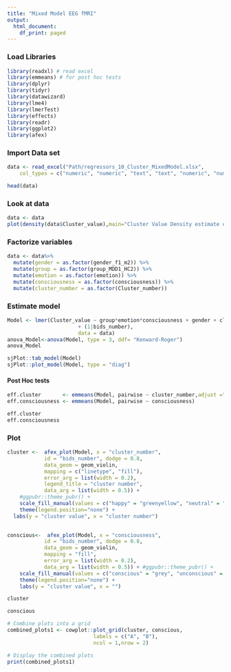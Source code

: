 ---
title: "Mixed Model EEG fMRI"
output:
  html_document:
    df_print: paged
---

### Load Libraries

```{r}
library(readxl) # read excel
library(emmeans) # for post hoc tests
library(dplyr)
library(tidyr)
library(datawizard)
library(lme4)
library(lmerTest) 
library(effects) 
library(readr)
library(ggplot2)
library(afex)
```

### Import Data set

```{r}
data <- read_excel("Path/regressors_10_Cluster_MixedModel.xlsx", 
    col_types = c("numeric", "numeric", "text", "text", "numeric", "numeric", "numeric", "numeric", "numeric"))

head(data)
```

### Look at data

```{r}
data <- data
plot(density(data$Cluster_value),main="Cluster Value Density estimate of data")

```

### Factorize variables

```{r}
data <- data%>%
  mutate(gender = as.factor(gender_f1_m2)) %>%
  mutate(group = as.factor(group_MDD1_HC2)) %>%
  mutate(emotion = as.factor(emotion)) %>%
  mutate(consciousness = as.factor(consciousness)) %>%
  mutate(cluster_number = as.factor(Cluster_number))

```

### Estimate model

```{r}
Model <- lmer(Cluster_value ~ group*emotion*consciousness + gender + cluster_number 
                       + (1|bids_number),
                       data = data)
anova_Model<-anova(Model, type = 3, ddf= "Kenward-Roger")
anova_Model
```


```{r}
sjPlot::tab_model(Model)
sjPlot::plot_model(Model, type = "diag")
```


#### Post Hoc tests

```{r}
eff.cluster       <- emmeans(Model, pairwise ~ cluster_number,adjust ="bonferroni")
eff.consciousness <- emmeans(Model, pairwise ~ consciousness)

```

```{r}
eff.cluster
eff.consciousness
```


### Plot

```{r}
cluster <-  afex_plot(Model, x = "cluster_number", 
            id = "bids_number", dodge = 0.8, 
            data_geom = geom_violin, 
            mapping = c("linetype", "fill"),
            error_arg = list(width = 0.2),
            legend_title = "cluster number",
            data_arg = list(width = 0.5)) + 
    #ggpubr::theme_pubr() + 
    scale_fill_manual(values = c("happy" = "greenyellow", "neutral" = "lightblue", "sad"= "orange")) + 
    theme(legend.position="none") +
  labs(y = "cluster value", x = "cluster number")

  
conscious<-  afex_plot(Model, x = "consciousness", 
            id = "bids_number", dodge = 0.8,
            data_geom = geom_violin, 
            mapping = "fill",
            error_arg = list(width = 0.2),
            data_arg = list(width = 0.5)) + #ggpubr::theme_pubr() + 
    scale_fill_manual(values = c("conscious" = "grey", "unconscious" = "white")) +
    theme(legend.position="none") + 
    labs(y = "cluster value", x = "")

```

```{r}
cluster
```



```{r}
conscious
```


```{r}
# Combine plots into a grid
combined_plots1 <- cowplot::plot_grid(cluster, conscious,
                            labels = c("A", "B"),
                            ncol = 1,nrow = 2)

# Display the combined plots
print(combined_plots1)
```